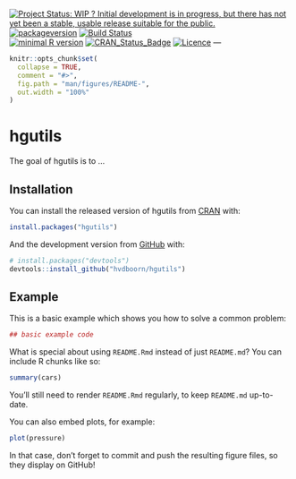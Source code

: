 [![Project Status: WIP ? Initial development is in progress, but there has not yet been a stable, usable release suitable for the public.](http://www.repostatus.org/badges/latest/wip.svg)](http://www.repostatus.org/#wip)
[![packageversion](https://img.shields.io/badge/version-0.0.0.9007-orange.svg?style=flat-square)](commits/master)
[![Build Status](https://travis-ci.org/hvdboorn/hgutils.svg?branch=master)](https://travis-ci.org/hvdboorn/hgutils)  
[![minimal R version](https://img.shields.io/badge/R%3E=-3.1-6666ff.svg)](https://cran.r-project.org/)
[![CRAN_Status_Badge](http://www.r-pkg.org/badges/version/hgutils)](https://cran.r-project.org/package=hgutils)
[![Licence](https://img.shields.io/badge/licence-GPL--3-blue.svg)](https://www.gnu.org/licenses/gpl-3.0.en.html)
---
 
<!-- README.md is generated from README.Rmd. Please edit that file -->

```r
knitr::opts_chunk$set(
  collapse = TRUE,
  comment = "#>",
  fig.path = "man/figures/README-",
  out.width = "100%"
)
```
# hgutils

The goal of hgutils is to ...

## Installation

You can install the released version of hgutils from [CRAN](https://CRAN.R-project.org) with:

``` r
install.packages("hgutils")
```

And the development version from [GitHub](https://github.com/) with:

``` r
# install.packages("devtools")
devtools::install_github("hvdboorn/hgutils")
```
## Example

This is a basic example which shows you how to solve a common problem:

```r
## basic example code
```

What is special about using `README.Rmd` instead of just `README.md`? You can include R chunks like so:

```r
summary(cars)
```

You'll still need to render `README.Rmd` regularly, to keep `README.md` up-to-date.

You can also embed plots, for example:

```r
plot(pressure)
```

In that case, don't forget to commit and push the resulting figure files, so they display on GitHub!
